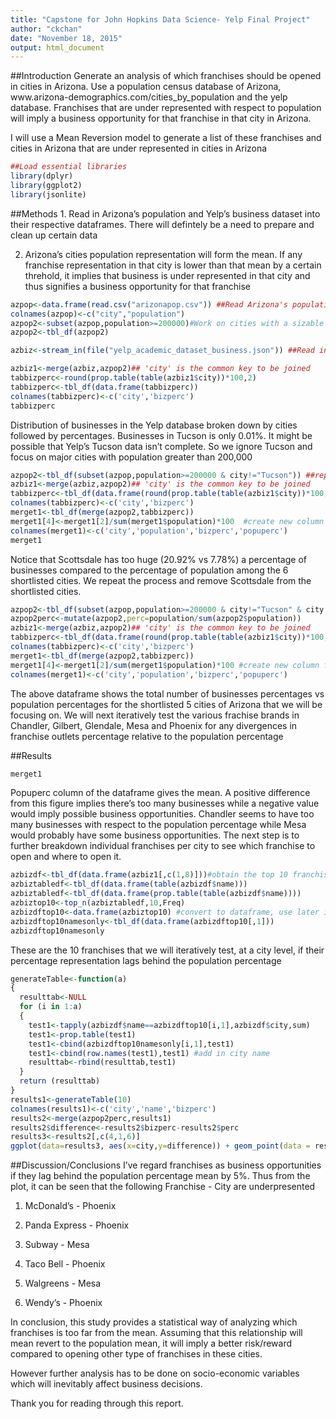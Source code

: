 ```yaml
---
title: "Capstone for John Hopkins Data Science- Yelp Final Project"
author: "ckchan"
date: "November 18, 2015"
output: html_document
---
```

##Introduction
Generate an analysis of which franchises should be opened in cities in Arizona. Use a population census database of Arizona, www.arizona-demographics.com/cities_by_population and the yelp database. Franchises that are under represented with respect to population will imply a business opportunity for that franchise in that city in Arizona.

I will use a Mean Reversion model to generate a list of these franchises and cities in Arizona that are under represented in cities in Arizona
```r
##Load essential libraries
library(dplyr)
library(ggplot2)
library(jsonlite)
```
##Methods
1. Read in Arizona's population and Yelp's business dataset into their respective dataframes. There will defintely be a need to prepare and clean up certain data

2. Arizona's cities population representation will form the mean. If any franchise representation in that city is lower than that mean by a certain threhold, it implies that business is under represented in that city and thus signifies a business opportunity for that franchise

```r
azpop<-data.frame(read.csv("arizonapop.csv")) ##Read Arizona's population from external csv file
colnames(azpop)<-c("city","population")
azpop2<-subset(azpop,population>=200000)#Work on cities with a sizable population in Arizona
azpop2<-tbl_df(azpop2)
```
```r
azbiz<-stream_in(file("yelp_academic_dataset_business.json")) ##Read in the Yelp business json file
```
```r
azbiz1<-merge(azbiz,azpop2)## 'city' is the common key to be joined 
tabbizperc<-round(prop.table(table(azbiz1$city))*100,2)
tabbizperc<-tbl_df(data.frame(tabbizperc))
colnames(tabbizperc)<-c('city','bizperc')
tabbizperc
```
Distribution of businesses in the Yelp database broken down by cities followed by percentages.
Businesses in Tucson is only 0.01%. It might be possible that Yelp's Tucson data isn't complete. So we ignore Tucson and focus on major cities with population greater than 200,000
```r
azpop2<-tbl_df(subset(azpop,population>=200000 & city!="Tucson")) ##repeat, this time without Tucson
azbiz1<-merge(azbiz,azpop2)## 'city' is the common key to be joined 
tabbizperc<-tbl_df(data.frame(round(prop.table(table(azbiz1$city))*100,2)))
colnames(tabbizperc)<-c('city','bizperc')
merget1<-tbl_df(merge(azpop2,tabbizperc))
merget1[4]<-merget1[2]/sum(merget1$population)*100  #create new column for population%
colnames(merget1)<-c('city','population','bizperc','popuperc')
merget1
```
Notice that Scottsdale has too huge (20.92% vs 7.78%) a percentage of businesses compared to the percentage of population among the 6 shortlisted cities. We repeat the process and remove Scottsdale from the shortlisted cities.

```r
azpop2<-tbl_df(subset(azpop,population>=200000 & city!="Tucson" & city!="Scottsdale")) #repeat without Tucson and Scottsdale 
azpop2perc<-mutate(azpop2,perc=population/sum(azpop2$population))
azbiz1<-merge(azbiz,azpop2)## 'city' is the common key to be joined 
tabbizperc<-tbl_df(data.frame(round(prop.table(table(azbiz1$city))*100,2)))
colnames(tabbizperc)<-c('city','bizperc')
merget1<-tbl_df(merge(azpop2,tabbizperc))
merget1[4]<-merget1[2]/sum(merget1$population)*100 #create new column for population%
colnames(merget1)<-c('city','population','bizperc','popuperc')
```
The above dataframe shows the total number of businesses percentages vs population percentages for the shortlisted 5 cities of Arizona that we will be focusing on. We will next iteratively test the various frachise brands in Chandler, Gilbert, Glendale, Mesa and Phoenix for any divergences in franchise outlets percentage relative to the population percentage

##Results
```r
merget1
```
Popuperc column of the dataframe gives the mean. A positive difference from this figure implies there's too many businesses while a negative value would imply possible business opportunities. Chandler seems to have too many businesses with respect to the population percentage while Mesa would probably have some business opportunities. The next step is to further breakdown individual franchises per city to see which franchise to open and where to open it.

```r
azbizdf<-tbl_df(data.frame(azbiz1[,c(1,8)]))#obtain the top 10 franchises in the state
azbiztabledf<-tbl_df(data.frame(table(azbizdf$name)))
azbiztabledf<-tbl_df(data.frame(prop.table(table(azbizdf$name)))) 
azbiztop10<-top_n(azbiztabledf,10,Freq) 
azbizdftop10<-data.frame(azbiztop10) #convert to dataframe, use later in table generator function
azbizdftop10namesonly<-tbl_df(data.frame(azbizdftop10[,1])) 
azbizdftop10namesonly
```
These are the 10 franchises that we will iteratively test, at a city level, if their percentage representation lags behind the population percentage
```r
generateTable<-function(a)
{
  resulttab<-NULL
  for (i in 1:a)
  {
    test1<-tapply(azbizdf$name==azbizdftop10[i,1],azbizdf$city,sum) 
    test1<-prop.table(test1)
    test1<-cbind(azbizdftop10namesonly[i,1],test1)
    test1<-cbind(row.names(test1),test1) #add in city name
    resulttab<-rbind(resulttab,test1)
  }
  return (resulttab)
}
results1<-generateTable(10)
colnames(results1)<-c('city','name','bizperc')
results2<-merge(azpop2perc,results1)
results2$difference<-results2$bizperc-results2$perc 
results3<-results2[,c(4,1,6)]
ggplot(data=results3, aes(x=city,y=difference)) + geom_point(data = results3, size = 2) +ylim(-0.16, 0.1) + geom_hline(yintercept=-0.05)+ coord_flip() +  facet_wrap( ~ name,ncol=2 ) +  labs(x="City",y="Difference")
```

##Discussion/Conclusions
I've regard franchises as business opportunities if they lag behind the population percentage mean by 5%. Thus from the plot, it can be seen that the following Franchise - City are underpresented

1. McDonald's    - Phoenix

2. Panda Express - Phoenix 

3. Subway        - Mesa

4. Taco Bell     - Phoenix

5. Walgreens     - Mesa

6. Wendy's       - Phoenix

In conclusion, this study provides a statistical way of analyzing which franchises is too far from the mean. Assuming that this relationship will mean revert to the population mean, it will imply a better risk/reward compared to opening other type of franchises in these cities.

However further analysis has to be done on socio-economic variables which will inevitably affect business decisions.

Thank you for reading through this report.
